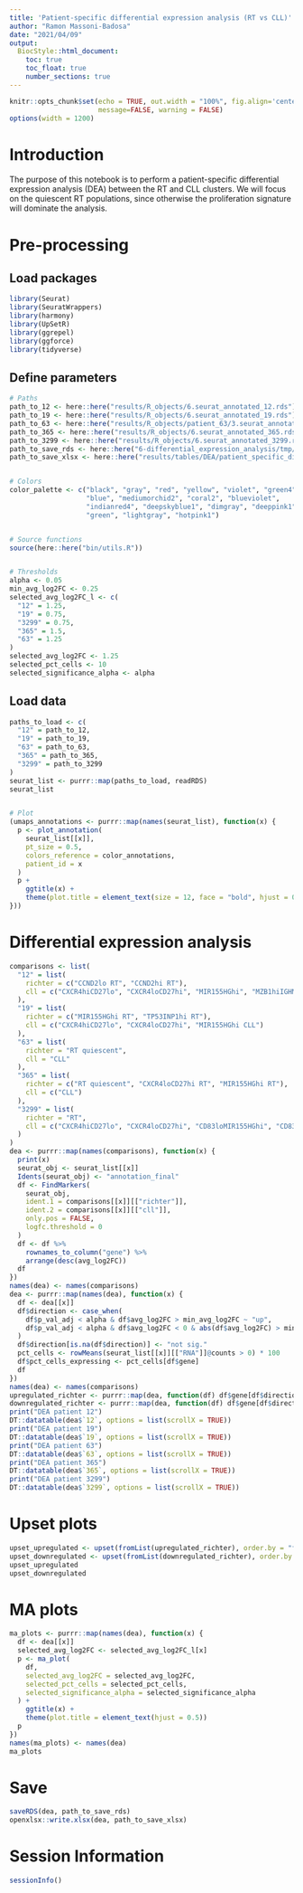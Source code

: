 ```yaml
---
title: 'Patient-specific differential expression analysis (RT vs CLL)'
author: "Ramon Massoni-Badosa"
date: "2021/04/09"
output: 
  BiocStyle::html_document:
    toc: true
    toc_float: true
    number_sections: true
---
```


```r
knitr::opts_chunk$set(echo = TRUE, out.width = "100%", fig.align='center', 
                      message=FALSE, warning = FALSE)
options(width = 1200)
```


# Introduction

The purpose of this notebook is to perform a patient-specific differential expression analysis (DEA) between the RT and CLL clusters. We will focus on the quiescent RT populations, since otherwise the proliferation signature will dominate the analysis.


# Pre-processing

## Load packages

```r
library(Seurat)
library(SeuratWrappers)
library(harmony)
library(UpSetR)
library(ggrepel)
library(ggforce)
library(tidyverse)
```


## Define parameters

```r
# Paths
path_to_12 <- here::here("results/R_objects/6.seurat_annotated_12.rds")
path_to_19 <- here::here("results/R_objects/6.seurat_annotated_19.rds")
path_to_63 <- here::here("results/R_objects/patient_63/3.seurat_annotated.rds")
path_to_365 <- here::here("results/R_objects/6.seurat_annotated_365.rds")
path_to_3299 <- here::here("results/R_objects/6.seurat_annotated_3299.rds")
path_to_save_rds <- here::here("6-differential_expression_analysis/tmp/patient_specific_differential_expression_analysis_rt_vs_cll.rds")
path_to_save_xlsx <- here::here("results/tables/DEA/patient_specific_differential_expression_analysis_rt_vs_cll.xlsx")


# Colors
color_palette <- c("black", "gray", "red", "yellow", "violet", "green4",
                   "blue", "mediumorchid2", "coral2", "blueviolet",
                   "indianred4", "deepskyblue1", "dimgray", "deeppink1",
                   "green", "lightgray", "hotpink1")


# Source functions
source(here::here("bin/utils.R"))


# Thresholds
alpha <- 0.05
min_avg_log2FC <- 0.25
selected_avg_log2FC_l <- c(
  "12" = 1.25,
  "19" = 0.75,
  "3299" = 0.75,
  "365" = 1.5,
  "63" = 1.25  
)
selected_avg_log2FC <- 1.25
selected_pct_cells <- 10
selected_significance_alpha <- alpha
```


## Load data

```r
paths_to_load <- c(
  "12" = path_to_12,
  "19" = path_to_19,
  "63" = path_to_63,
  "365" = path_to_365,
  "3299" = path_to_3299
)
seurat_list <- purrr::map(paths_to_load, readRDS)
seurat_list


# Plot
(umaps_annotations <- purrr::map(names(seurat_list), function(x) {
  p <- plot_annotation(
    seurat_list[[x]],
    pt_size = 0.5,
    colors_reference = color_annotations,
    patient_id = x
  )
  p +
    ggtitle(x) +
    theme(plot.title = element_text(size = 12, face = "bold", hjust = 0.5))
}))
```


# Differential expression analysis

```r
comparisons <- list(
  "12" = list(
    richter = c("CCND2lo RT", "CCND2hi RT"),
    cll = c("CXCR4hiCD27lo", "CXCR4loCD27hi", "MIR155HGhi", "MZB1hiIGHMhiXBP1hi")
  ),
  "19" = list(
    richter = c("MIR155HGhi RT", "TP53INP1hi RT"),
    cll = c("CXCR4hiCD27lo", "CXCR4loCD27hi", "MIR155HGhi CLL")
  ),
  "63" = list(
    richter = "RT quiescent",
    cll = "CLL"
  ),
  "365" = list(
    richter = c("RT quiescent", "CXCR4loCD27hi RT", "MIR155HGhi RT"),
    cll = c("CLL")
  ),
  "3299" = list(
    richter = "RT",
    cll = c("CXCR4hiCD27lo", "CXCR4loCD27hi", "CD83loMIR155HGhi", "CD83hiMIR155HGhi")
  )
)
dea <- purrr::map(names(comparisons), function(x) {
  print(x)
  seurat_obj <- seurat_list[[x]]
  Idents(seurat_obj) <- "annotation_final"
  df <- FindMarkers(
    seurat_obj,
    ident.1 = comparisons[[x]][["richter"]],
    ident.2 = comparisons[[x]][["cll"]],
    only.pos = FALSE,
    logfc.threshold = 0
  )
  df <- df %>%
    rownames_to_column("gene") %>%
    arrange(desc(avg_log2FC))
  df
}) 
names(dea) <- names(comparisons)
dea <- purrr::map(names(dea), function(x) {
  df <- dea[[x]]
  df$direction <- case_when(
    df$p_val_adj < alpha & df$avg_log2FC > min_avg_log2FC ~ "up",
    df$p_val_adj < alpha & df$avg_log2FC < 0 & abs(df$avg_log2FC) > min_avg_log2FC ~ "down"
  )
  df$direction[is.na(df$direction)] <- "not sig."
  pct_cells <- rowMeans(seurat_list[[x]][["RNA"]]@counts > 0) * 100
  df$pct_cells_expressing <- pct_cells[df$gene]
  df
})
names(dea) <- names(comparisons)
upregulated_richter <- purrr::map(dea, function(df) df$gene[df$direction == "up"])
downregulated_richter <- purrr::map(dea, function(df) df$gene[df$direction == "down"])
print("DEA patient 12")
DT::datatable(dea$`12`, options = list(scrollX = TRUE))
print("DEA patient 19")
DT::datatable(dea$`19`, options = list(scrollX = TRUE))
print("DEA patient 63")
DT::datatable(dea$`63`, options = list(scrollX = TRUE))
print("DEA patient 365")
DT::datatable(dea$`365`, options = list(scrollX = TRUE))
print("DEA patient 3299")
DT::datatable(dea$`3299`, options = list(scrollX = TRUE))
```


# Upset plots

```r
upset_upregulated <- upset(fromList(upregulated_richter), order.by = "freq")
upset_downregulated <- upset(fromList(downregulated_richter), order.by = "freq")
upset_upregulated
upset_downregulated
```


# MA plots

```r
ma_plots <- purrr::map(names(dea), function(x) {
  df <- dea[[x]]
  selected_avg_log2FC <- selected_avg_log2FC_l[x]
  p <- ma_plot(
    df,
    selected_avg_log2FC = selected_avg_log2FC,
    selected_pct_cells = selected_pct_cells,
    selected_significance_alpha = selected_significance_alpha
  ) +
    ggtitle(x) +
    theme(plot.title = element_text(hjust = 0.5))
  p
})
names(ma_plots) <- names(dea)
ma_plots
```


# Save

```r
saveRDS(dea, path_to_save_rds)
openxlsx::write.xlsx(dea, path_to_save_xlsx)
```


# Session Information

```r
sessionInfo()
```


